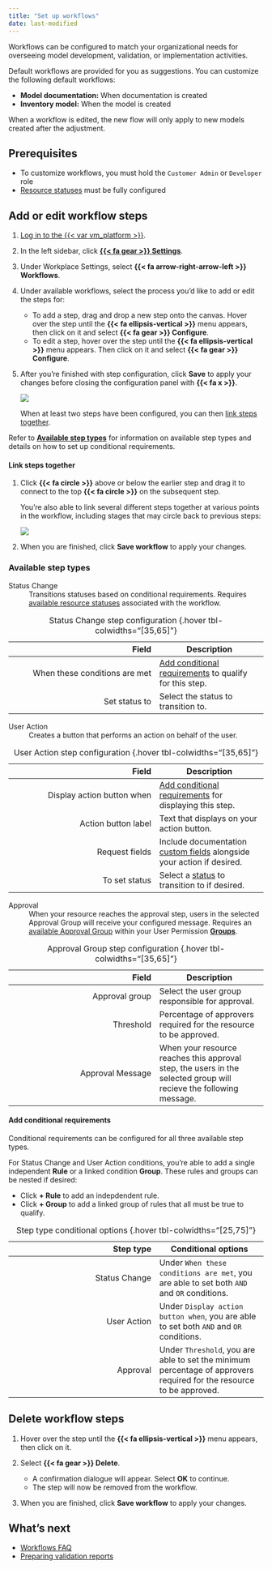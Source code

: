 ```yaml
---
title: "Set up workflows"
date: last-modified
---
```


Workflows can be configured to match your organizational needs for overseeing model development, validation, or implementation activities.

Default workflows are provided for you as suggestions. You can customize the following default workflows:

- **Model documentation:** When documentation is created
- **Inventory model:** When the model is created

<!-- Model validation workflow is in missing as of May 2024 -->

::: {.callout-warning title="Adjustments to workflows are not retroactive."}
When a workflow is edited, the new flow will only apply to new models created after the adjustment. 
:::

## Prerequisites

- To customize workflows, you must hold the `Customer Admin` or `Developer` role
- [Resource statuses](customize-resource-statuses.qmd) must be fully configured

## Add or edit workflow steps

1. [Log in to the {{< var vm_platform >}}]({{< var vm_url >}}).

2. In the left sidebar, click [**{{< fa gear >}} Settings**]({{< var vm_url >}}/settings).

3. Under Workplace Settings, select **{{< fa arrow-right-arrow-left >}} Workflows**.

4. Under available workflows, select the process you'd like to add or edit the steps for:
 
    - To add a step, drag and drop a new step onto the canvas. Hover over the step until the **{{< fa ellipsis-vertical >}}** menu appears, then click on it and select **{{< fa gear >}} Configure**.
    - To edit a step, hover over the step until the **{{< fa ellipsis-vertical >}}** menu appears. Then click on it and select **{{< fa gear >}} Configure**.

5. After you're finished with step configuration, click **Save** to apply your changes before closing the configuration panel with **{{< fa x >}}**. 

    ![](configure-steps.gif){fig-alt="A gif workflow step configuration."}

    When at least two steps have been configured, you can then [link steps together](#link-steps-together).

::: {.callout-tip appearance="minimal"}
Refer to **[Available step types](#available-step-types)** for information on available step types and details on how to set up conditional requirements.
:::

#### Link steps together

1. Click **{{< fa circle >}}** above or below the earlier step and drag it to connect to the top **{{< fa circle >}}** on the subsequent step.

    You're also able to link several different steps together at various points in the workflow, including stages that may circle back to previous steps: 

    ![](linked-workflow.png){fig-alt="A screenshot showing an example of multiple steps linked together at various points in the default Inventory Model workflow."}

6. When you are finished, click **Save workflow** to apply your changes.

### Available step types

Status Change
: Transitions statuses based on conditional requirements. Requires [available resource statuses](customize-resource-statuses.qmd) associated with the workflow.

| Field | Description |
|---:|---|
| When these conditions are met | [Add conditional requirements](#add-conditional-requirements) to qualify for this step.  |
| Set status to | Select the status to transition to. |
: Status Change step configuration {.hover tbl-colwidths="[35,65]"}

User Action
: Creates a button that performs an action on behalf of the user. 

| Field | Description |
|---:|---|
| Display action button when | [Add conditional requirements](#add-conditional-requirements) for displaying this step.  |
| Action button label | Text that displays on your action button. |
| Request fields | Include documentation [custom fields](manage-inventory-custom-fields.qmd) alongside your action if desired. |
| To set status | Select a [status](customize-resource-statuses.qmd) to transition to if desired. |
: User Action step configuration {.hover tbl-colwidths="[35,65]"}

<!-- ![](configure-steps.gif){fig-alt="USER ACTION BUTTON EXAMPLE"} -->

Approval
: When your resource reaches the approval step, users in the selected Approval Group will receive your configured message. Requires an [available Approval Group](manage-groups.qmd) within your User Permission [**Groups**]({{< var vm_url >}}/settings/groups).

| Field | Description |
|---:|---|
| Approval group | Select the user group responsible for approval. |
| Threshold | Percentage of approvers required for the resource to be approved. |
| Approval Message | When your resource reaches this approval step, the users in the selected group will recieve the following message. |
: Approval Group step configuration {.hover tbl-colwidths="[35,65]"}

<!-- ![](configure-steps.gif){fig-alt="USER ACTION BUTTON EXAMPLE"} -->


#### Add conditional requirements

::: callout
Conditional requirements can be configured for all three available step types.
:::

For Status Change and User Action conditions, you're able to add a single independent **Rule** or a linked condition **Group**. These rules and groups can be nested if desired:

- Click **+ Rule** to add an indepdendent rule.
- Click **+ Group** to add a linked group of rules that all must be true to qualify. 

| Step type | Conditional options |
|---:|---|
| Status Change | Under `When these conditions are met`, you are able to set both `AND` and `OR` conditions. |
| User Action | Under `Display action button when`, you are able to set both `AND` and `OR` conditions.  |
| Approval | Under `Threshold`, you are able to set the minimum percentage of approvers required for the resource to be approved. |
: Step type conditional options {.hover tbl-colwidths="[25,75]"}

## Delete workflow steps

1. Hover over the step until the **{{< fa ellipsis-vertical >}}** menu appears, then click on it.

2. Select **{{< fa gear >}} Delete**.

    - A confirmation dialogue will appear. Select **OK** to continue. 
    - The step will now be removed from the workflow.

3. When you are finished, click **Save workflow** to apply your changes.

## What's next

- [Workflows FAQ](../faq/faq-workflows.qmd)
- [Preparing validation reports](preparing-validation-reports.qmd)

